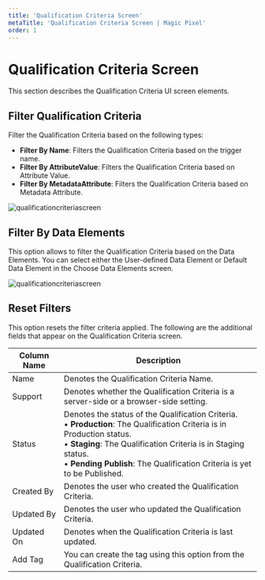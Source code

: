 ---
title: 'Qualification Criteria Screen'
metaTitle: 'Qualification Criteria Screen | Magic Pixel'
order: 1
--- 

# Qualification Criteria Screen

This section describes the Qualification Criteria UI screen elements.

## Filter Qualification Criteria

Filter the Qualification Criteria based on the following types:

- **Filter By Name**: Filters the Qualification Criteria based on the trigger name.
- **Filter By AttributeValue**: Filters the Qualification Criteria based on Attribute Value.
- **Filter By MetadataAttribute**: Filters the Qualification Criteria based on Metadata Attribute.

![qualificationcriteriascreen](/images/qualificationcriteriaimages/qualificationcriteriascreen.png)

## Filter By Data Elements

This option allows to filter the Qualification Criteria based on the Data Elements.
You can select either the User-defined Data Element or Default Data Element in the Choose Data Elements screen.

![qualificationcriteriascreen](/images/qualificationcriteriaimages/dataelements.png)

## Reset Filters

This option resets the filter criteria applied.
The following are the additional fields that appear on the Qualification Criteria screen.

| Column Name      | Description |
| ----------- | ----------- |
| Name      | Denotes the Qualification Criteria Name.   |
| Support   | Denotes whether the Qualification Criteria is a server-side or a browser-side setting.   |
| Status | Denotes the status of the Qualification Criteria. <br /> • **Production**: The Qualification Criteria is in Production status. <br /> •	**Staging**: The Qualification Criteria is in Staging status. <br /> • **Pending Publish**: The Qualification Criteria is yet to be Published.|
| Created By | Denotes the user who created the Qualification Criteria. |
| Updated By | Denotes the user who updated the Qualification Criteria. |
| Updated On | Denotes when the Qualification Criteria is last updated. |
| Add Tag | You can create the tag using this option from the Qualification Criteria. |